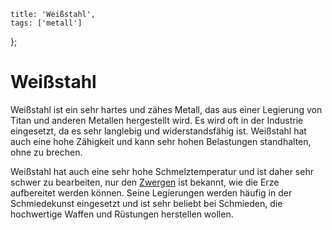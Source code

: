     title: 'Weißstahl',
    tags: ['metall']
};

# Weißstahl

Weißstahl ist ein sehr hartes und zähes Metall, das aus einer Legierung von Titan und anderen Metallen hergestellt wird.
Es wird oft in der Industrie eingesetzt, da es sehr langlebig und widerstandsfähig ist.
Weißstahl hat auch eine hohe Zähigkeit und kann sehr hohen Belastungen standhalten, ohne zu brechen.

Weißstahl hat auch eine sehr hohe Schmelztemperatur und ist daher sehr schwer zu bearbeiten, nur den [Zwergen](/wiki/voelker/zwerge) ist bekannt, wie die Erze aufbereitet werden können.
Seine Legierungen werden häufig in der Schmiedekunst eingesetzt und ist sehr beliebt bei Schmieden, die hochwertige Waffen und Rüstungen herstellen wollen.
